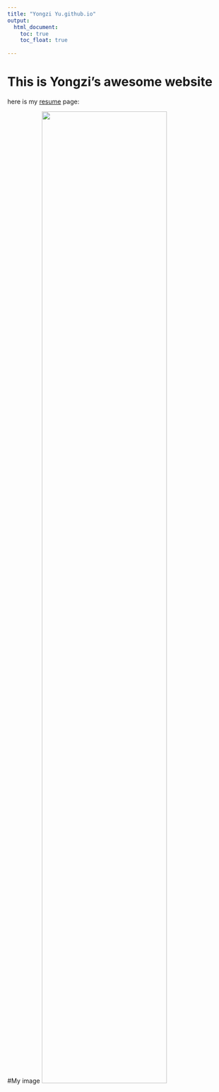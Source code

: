 ```yaml
---
title: "Yongzi Yu.github.io"
output: 
  html_document:
    toc: true
    toc_float: true
 
---
```


# This is Yongzi's awesome website




here is my [resume](resume.html) page:

#My image
<img src="images/ted.jpg" style="width:75%">


